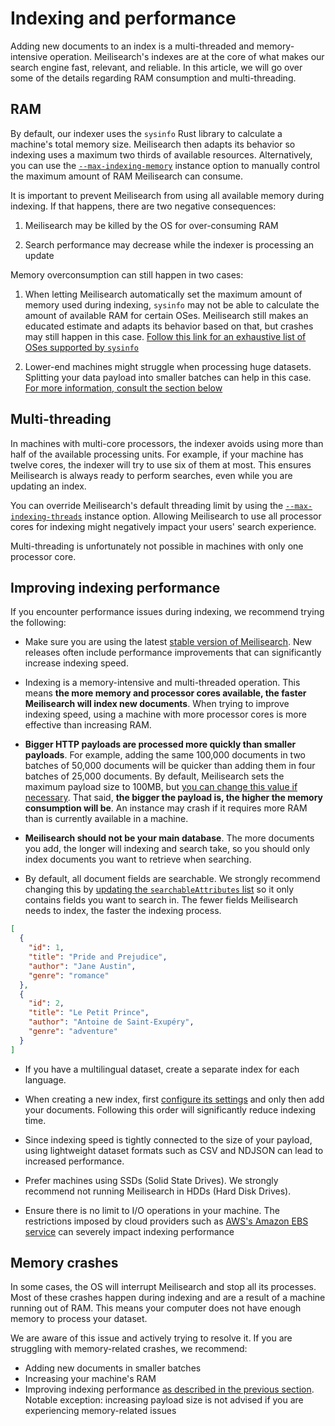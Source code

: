 # Indexing and performance

Adding new documents to an index is a multi-threaded and memory-intensive operation. Meilisearch's indexes are at the core of what makes our search engine fast, relevant, and reliable. In this article, we will go over some of the details regarding RAM consumption and multi-threading.

## RAM

By default, our indexer uses the `sysinfo` Rust library to calculate a machine's total memory size. Meilisearch then adapts its behavior so indexing uses a maximum two thirds of available resources. Alternatively, you can use the [`--max-indexing-memory`](/learn/configuration/instance_options.md#max-indexing-memory) instance option to manually control the maximum amount of RAM Meilisearch can consume.

It is important to prevent Meilisearch from using all available memory during indexing. If that happens, there are two negative consequences:

1. Meilisearch may be killed by the OS for over-consuming RAM

2. Search performance may decrease while the indexer is processing an update

Memory overconsumption can still happen in two cases:

1. When letting Meilisearch automatically set the maximum amount of memory used during indexing, `sysinfo` may not be able to calculate the amount of available RAM for certain OSes. Meilisearch still makes an educated estimate and adapts its behavior based on that, but crashes may still happen in this case. [Follow this link for an exhaustive list of OSes supported by `sysinfo`](https://docs.rs/sysinfo/0.20.0/sysinfo/#supported-oses)

2. Lower-end machines might struggle when processing huge datasets. Splitting your data payload into smaller batches can help in this case. [For more information, consult the section below](#memory-crashes)

## Multi-threading

In machines with multi-core processors, the indexer avoids using more than half of the available processing units. For example, if your machine has twelve cores, the indexer will try to use six of them at most. This ensures Meilisearch is always ready to perform searches, even while you are updating an index.

You can override Meilisearch's default threading limit by using the [`--max-indexing-threads`](/learn/configuration/instance_options.md#max-indexing-threads) instance option. Allowing Meilisearch to use all processor cores for indexing might negatively impact your users' search experience.

Multi-threading is unfortunately not possible in machines with only one processor core.

## Improving indexing performance

If you encounter performance issues during indexing, we recommend trying the following:

- Make sure you are using the latest [stable version of Meilisearch](https://github.com/meilisearch/meilisearch/releases). New releases often include performance improvements that can significantly increase indexing speed.

- Indexing is a memory-intensive and multi-threaded operation. This means **the more memory and processor cores available, the faster Meilisearch will index new documents**. When trying to improve indexing speed, using a machine with more processor cores is more effective than increasing RAM.

- **Bigger HTTP payloads are processed more quickly than smaller payloads**. For example, adding the same 100,000 documents in two batches of 50,000 documents will be quicker than adding them in four batches of 25,000 documents. By default, Meilisearch sets the maximum payload size to 100MB, but [you can change this value if necessary](/learn/configuration/instance_options.md#payload-limit-size). That said, **the bigger the payload is, the higher the memory consumption will be**. An instance may crash if it requires more RAM than is currently available in a machine.

- **Meilisearch should not be your main database**. The more documents you add, the longer will indexing and search take, so you should only index documents you want to retrieve when searching.

- By default, all document fields are searchable. We strongly recommend changing this by [updating the `searchableAttributes` list](/reference/api/settings.md#update-searchable-attributes) so it only contains fields you want to search in. The fewer fields Meilisearch needs to index, the faster the indexing process.

```json
[
  {
    "id": 1,
    "title": "Pride and Prejudice",
    "author": "Jane Austin",
    "genre": "romance"
  },
  {
    "id": 2,
    "title": "Le Petit Prince",
    "author": "Antoine de Saint-Exupéry",
    "genre": "adventure"
  }
]
```

- If you have a multilingual dataset, create a separate index for each language.

- When creating a new index, first [configure its settings](/reference/api/settings.md) and only then add your documents. Following this order will significantly reduce indexing time.

- Since indexing speed is tightly connected to the size of your payload, using lightweight dataset formats such as CSV and NDJSON can lead to increased performance.

- Prefer machines using SSDs (Solid State Drives). We strongly recommend not running Meilisearch in HDDs (Hard Disk Drives).

- Ensure there is no limit to I/O operations in your machine. The restrictions imposed by cloud providers such as [AWS's Amazon EBS service](https://docs.aws.amazon.com/AWSEC2/latest/UserGuide/ebs-volume-types.html#IOcredit) can severely impact indexing performance

## Memory crashes

In some cases, the OS will interrupt Meilisearch and stop all its processes. Most of these crashes happen during indexing and are a result of a machine running out of RAM. This means your computer does not have enough memory to process your dataset.

We are aware of this issue and actively trying to resolve it. If you are struggling with memory-related crashes, we recommend:

- Adding new documents in smaller batches
- Increasing your machine's RAM
- Improving indexing performance [as described in the previous section](#improving-indexing-performance). Notable exception: increasing payload size is not advised if you are experiencing memory-related issues
